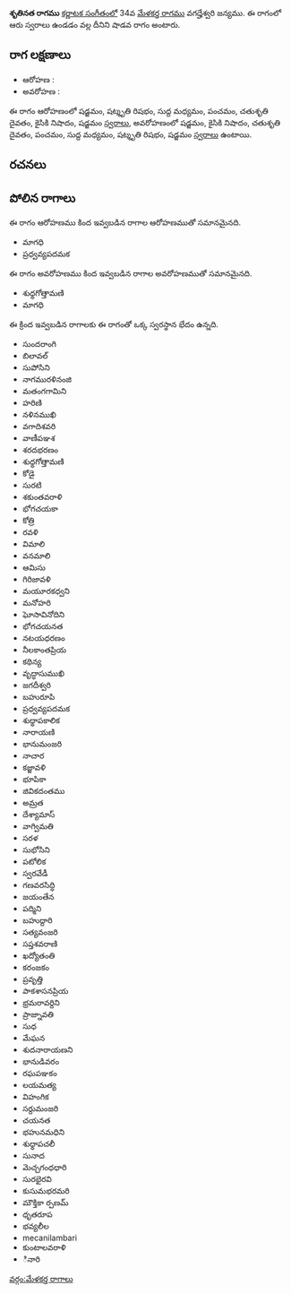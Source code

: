 {{Infobox ragam
	| name          	= శృతినత
	| synonym	    	= 
	| mela          	= 
	| chakra        	= 
	| janaka        	= 
	| type          	= శాడవ
	| arohanam      	= {{svaraC|S|R3|M1|P|D2|N2|S'}} 
	| avarohanam    	= {{svaraC|S'|N2|D2|P|M1|R3|S}}
	| jeeva         	=
	| chhaya        	=
	| nyasa         	=
	| vishesha      	= 
	| equivalent  		= 
}}
{{కర్ణాటక సంగీత రాగాలు}}
'''శృతినత రాగము''' [[కర్ణాటక సంగీతం]]లో 34వ [[మేళకర్త రాగము]] వగద్హేశ్వరి జన్యము.  ఈ రాగంలో ఆరు స్వరాలు ఉండడం వల్ల దీనిని షాడవ రాగం అంటారు.


==రాగ లక్షణాలు==


* ఆరోహణ : {{svaraC|S|R3|M1|P|D2|N2|S'}} 
* అవరోహణ : {{svaraC|S'|N2|D2|P|M1|R3|S}}

ఈ రాగం ఆరోహణంలో షడ్జమం, షట్శృతి రిషభం, సుద్ద మధ్యమం, పంచమం, చతుశృతి దైవతం, కైసికి నిషాదం, షడ్జమం [[స్వరాలు]], అవరోహణంలో షడ్జమం, కైసికి నిషాదం, చతుశృతి దైవతం, పంచమం, సుద్ద మధ్యమం, షట్శృతి రిషభం, షడ్జమం [[స్వరాలు]] ఉంటాయి.

==రచనలు==



==పోలిన రాగాలు==
ఈ రాగం ఆరోహణము కింద ఇవ్వబడిన రాగాల ఆరోహణముతో సమానమైనది.
* మాగధి
* ప్రధ్వవ్యపదమక

ఈ రాగం అవరోహణము కింద ఇవ్వబడిన రాగాల అవరోహణముతో సమానమైనది.
* శుధ్ధగోత్తామణి
* మాగధి

ఈ క్రింద ఇవ్వబడిన రాగాలకు ఈ రాగంతో ఒక్క స్వరస్థాన భేదం ఉన్నది.
* సుందరాంగి
* బిలావల్
* సుపోసిని
* నాగమురళినంజి
* మతంగగామిని
* హరిణి
* నళినముఖి
* వగాదిశవరి
* వాణీపఞశ
* శరదభరణం
* శుధ్ధగోత్తామణి
* కోడై
* సురటి
* శకుంతవరాళి
* భోగచయకా
* కోత్రి
* రవళి
* విమాలి
* వనమాలి
* ఆమిసు
* గిరిజావళి
* మయూరకధ్వని
* మనోహరి
* ఘోసావినోదిని
* భోగచయనత
* నటయధరణం
* నీలకాంతప్రియ
* కథిన్య
* వృద్ధాసుముఖి
* జగదీశ్వరి
* బహురూపి
* ప్రధ్వవ్యపదమక
* శుధ్ధాపకాలిక
* నారాయణి
* భానుమంజరి
* నాచార
* కజ్జావళి
* భూపికా
* జివికదంతము
* అమ్రత
* దేశ్యామాస్
* వాగ్విమతి
* సరళ
* సుభోసిని
* పటోలిక
* స్వరవేడీ
* గణవరసిద్ధి
* జయంతేన
* పద్మిని
* బహుద్దారి
* సత్యవంజరి
* సప్తశవరాణి
* ఖద్యోతంతి
* కరంజకం
* ప్రవృత్తి
* పాకశాసనప్రియ
* భ్రమరావర్దిని
* ప్రాజ్నావతి
* సుధ
* మేఘన
* శుదనారాయణని
* భానుడివరం
* రఘపఞకం
* లయమత్య
* విహంగిక
* సర్దుమంజరి
* చయనత
* భహునమధిని
* శుధ్ధాపచలీ
* సునాద
* మెచ్చగంధధారి
* సురభైరవి
* కుసుమభరమరి
* మౌక్తికా ర్పణమ్
* ధృతరూప
* భవ్యలీల
* mecanilambari
* కుంటాలవరాళి
* ినారి



[[వర్గం:మేళకర్త రాగాలు]]